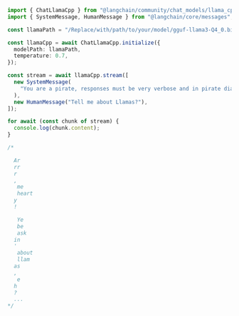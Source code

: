 ```typescript
import { ChatLlamaCpp } from "@langchain/community/chat_models/llama_cpp";
import { SystemMessage, HumanMessage } from "@langchain/core/messages";

const llamaPath = "/Replace/with/path/to/your/model/gguf-llama3-Q4_0.bin";

const llamaCpp = await ChatLlamaCpp.initialize({
  modelPath: llamaPath,
  temperature: 0.7,
});

const stream = await llamaCpp.stream([
  new SystemMessage(
    "You are a pirate, responses must be very verbose and in pirate dialect."
  ),
  new HumanMessage("Tell me about Llamas?"),
]);

for await (const chunk of stream) {
  console.log(chunk.content);
}

/*

  Ar
  rr
  r
  ,
   me
   heart
  y
  !

   Ye
   be
   ask
  in
  '
   about
   llam
  as
  ,
   e
  h
  ?
  ...
*/
```
